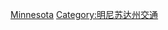 {{commonscat|Rail transportation in Minnesota}}

[[Category:美國各州鐵路|Minnesota]]
[[Category:明尼苏达州交通|Category:明尼苏达州交通]]